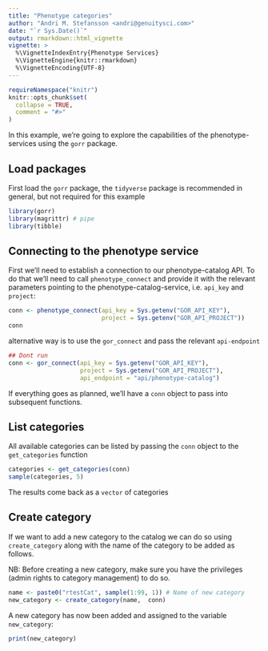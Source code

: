 ```yaml
---
title: "Phenotype categories"
author: "Andri M. Stefansson <andri@genuitysci.com>"
date: "`r Sys.Date()`"
output: rmarkdown::html_vignette
vignette: >
  %\VignetteIndexEntry{Phenotype Services}
  %\VignetteEngine{knitr::rmarkdown}
  %\VignetteEncoding{UTF-8}
---
```


```r
requireNamespace("knitr")
knitr::opts_chunk$set(
  collapse = TRUE,
  comment = "#>"
)
```

In this example, we're going to explore the capabilities of the phenotype-services using the `gorr` package. 

## Load packages

First load the `gorr` package, the `tidyverse` package is recommended in general, but not required for this example

```r
library(gorr)
library(magrittr) # pipe
library(tibble)
```

## Connecting to the phenotype service

First we'll need to establish a connection to our phenotype-catalog API. To do that we'll need to call `phenotype_connect` and provide it with the relevant parameters pointing to the phenotype-catalog-service, i.e. `api_key` and `project`:


```r
conn <- phenotype_connect(api_key = Sys.getenv("GOR_API_KEY"),
                          project = Sys.getenv("GOR_API_PROJECT"))
conn
```

alternative way is to use the `gor_connect` and pass the relevant `api-endpoint`

```r
## Dont run
conn <- gor_connect(api_key = Sys.getenv("GOR_API_KEY"),
                    project = Sys.getenv("GOR_API_PROJECT"),
                    api_endpoint = "api/phenotype-catalog")
```

If everything goes as planned, we'll have a `conn` object to pass into subsequent functions.


## List categories

All available categories can be listed by passing the `conn` object to the `get_categories` function

```r
categories <- get_categories(conn)
sample(categories, 5)
```

The results come back as a `vector` of categories

## Create category

If we want to add a new category to the catalog we can do so using `create_category` along with the name of the category to be added as follows.

NB: Before creating a new category, make sure you have the privileges (admin rights to category management) to do so.

```r
name <- paste0("rtestCat", sample(1:99, 1)) # Name of new category
new_category <- create_category(name,  conn)
```

A new category has now been added and assigned to the variable `new_category`:

```r
print(new_category)
```